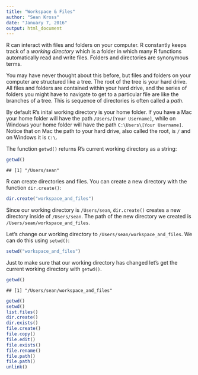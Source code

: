 ```yaml
---
title: "Workspace & Files"
author: "Sean Kross"
date: "January 7, 2016"
output: html_document
---
```


R can interact with files and folders on your computer. R constantly keeps track
of a *working directory* which is a folder in which many R functions automatically
read and write files. Folders and directories are synonymous terms.

You may have never thought about this before, but files and folders on your computer
are structured like a tree. The root of the tree is your hard drive. All files 
and folders are contained within your hard drive, and the series of
folders you might have to navigate to get to a particular file are like the
branches of a tree. This is sequence of directories is often called a *path*.

By default R's inital working directory is your home folder. If you have a Mac
your home folder will have the path `/Users/[Your Username]`, while on Windows
your home folder will have the path `C:\Users\[Your Username]`. Notice that
on Mac the path to your hard drive, also called the root, is `/` and on
Windows it is `C:\`.

The function `getwd()` returns R's current working directory as a string:

```r
getwd()
```

```
## [1] "/Users/sean"
```

R can create directories and files. You can create a new directory with the
function `dir.create()`:

```r
dir.create("workspace_and_files")
```

Since our working directory is `/Users/sean`, `dir.create()` creates a new
directory inside of `/Users/sean`. The path of the new directory we created is
`/Users/sean/workspace_and_files`.

Let's change our working directory to `/Users/sean/workspace_and_files`. We can
do this using `setwd()`:

```r
setwd("workspace_and_files")
```

Just to make sure that our working directory has changed let's get the current
working directory with `getwd()`.

```r
getwd()
```

```
## [1] "/Users/sean/workspace_and_files"
```

```r
getwd()
setwd()
list.files()
dir.create()
dir.exists()
file.create()
file.copy()
file.edit()
file.exists()
file.rename()
file.path()
file.path()
unlink()
```